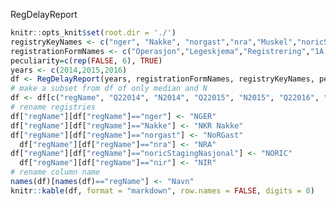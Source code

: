 RegDelayReport
```r
knitr::opts_knit$set(root.dir = './')
registryKeyNames <- c("nger", "Nakke", "norgast","nra","Muskel","noricStagingNasjonal","nir")
registrationFormNames <- c("Operasjon","Legeskjema","Registrering","1A Anamnese","Basisregistrering","Start","nada")
peculiarity=c(rep(FALSE, 6), TRUE)
years <- c(2014,2015,2016)
df <- RegDelayReport(years, registrationFormNames, registryKeyNames, peculiarity)
# make a subset from df of only median and N
df <- df[c("regName", "Q22014", "N2014", "Q22015", "N2015", "Q22016", "N2016")]
# rename registries
df["regName"][df["regName"]=="nger"] <- "NGER"
df["regName"][df["regName"]=="Nakke"] <- "NKR Nakke"
df["regName"][df["regName"]=="norgast"] <- "NoRGast"
  df["regName"][df["regName"]=="nra"] <- "NRA"
df["regName"][df["regName"]=="noricStagingNasjonal"] <- "NORIC"
  df["regName"][df["regName"]=="nir"] <- "NIR"
# rename column name
names(df)[names(df)=="regName"] <- "Navn"
knitr::kable(df, format = "markdown", row.names = FALSE, digits = 0)
```